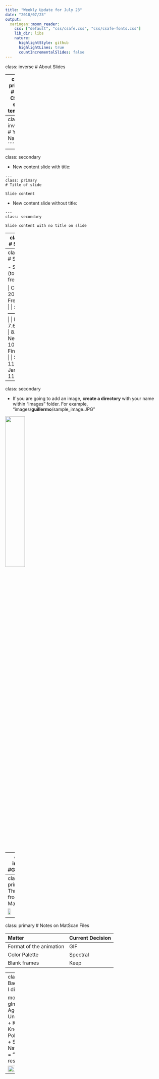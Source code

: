 ```yaml
---
title: "Weekly Update for July 23"
date: "2018/07/23"
output:
  xaringan::moon_reader:
    css: ["default", "css/csafe.css", "css/csafe-fonts.css"]
    lib_dir: libs
    nature:
      highlightStyle: github
      highlightLines: true
      countIncrementalSlides: false
---
```



class: inverse
# About Slides

---
class: primary 
# New CSAFE slide template

We're now using [`xaringan`](https://github.com/yihui/xaringan)

What's changed: 

- New person slide: 

````
---
class: inverse
# Your Name
````

---
class: secondary

- New content slide with title: 

````
---
class: primary
# Title of slide 

Slide content
````

- New content slide without title: 

````
---
class: secondary

Slide content with no title on slide
````

---
class: inverse
# Sample User

---
class: primary
# Sample Slide

- Sample Table (top press freedom index):

| Country      | 2018 Press Freedom Index |
| :----------- | :----------------------- |
| Norway       | 7.63   |
| Sweden       | 8.31   |
| Netherlands  | 10.01  |
| Finland      | 10.26  |
| Switzerland  | 11.27  |
| Jamaica      | 11.33  |                 



---
class: secondary

- If you are going to add an image, **create a directory** with your name within "images" folder. For example, "images/**guillermo**/sample_image.JPG"

 <img src = "images/guillermo/sample_image.JPG" width="35%"/>

---
class: inverse
#Guillermo

---
class: primary
# Three GIFs from MatScan

 <img src = "images/guillermo/rep1.gif" width="30%"/>
 <img src = "images/guillermo/rep2.gif" width="30%"/>
 <img src = "images/guillermo/rep3.gif" width="30%"/>

---
class: primary
# Notes on MatScan Files

| Matter | Current Decision   |
| :-- | :-- |
| Format of the animation | GIF |
| Color Palette | Spectral | 
| Blank frames | Keep |

---
class: primary
# Badiah 
 *This is what I did
 
  modelbest <- glm(InitialVerdict ~ Age + UnderstoodEvidence + KnowSciMeth.y + KnowForSci.y +
  PoliticalSpectrum.y + SupportDP + NativeEnglish, family = "binomial", data = results_clean3)
                 
 <img src = "images/Capture.PNG" width="50%" length="50%"/>

---
